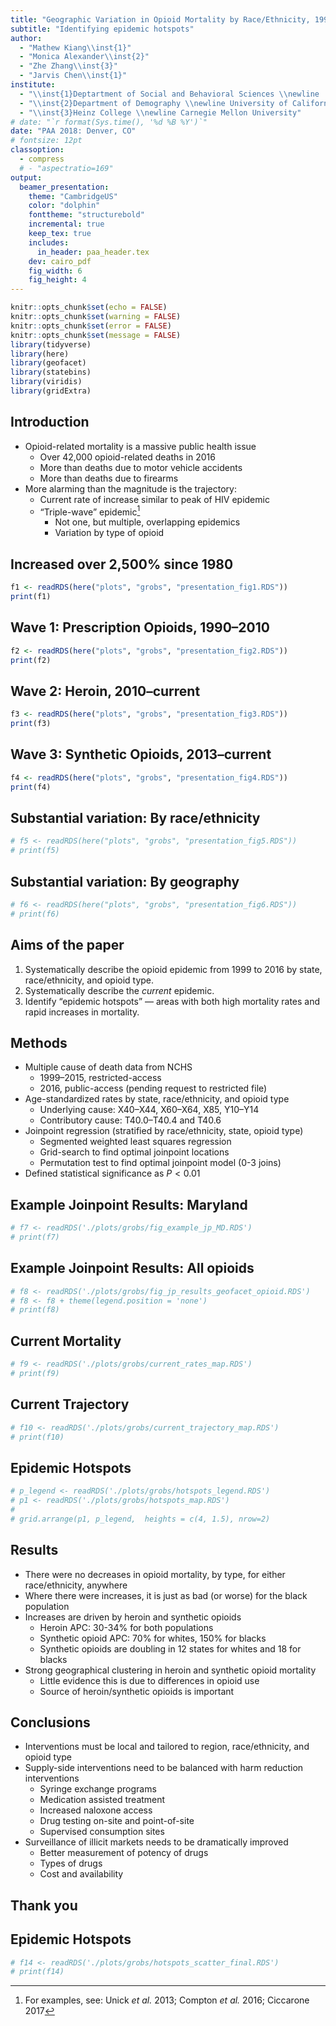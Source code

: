 ```yaml
---
title: "Geographic Variation in Opioid Mortality by Race/Ethnicity, 1999--2016"
subtitle: "Identifying epidemic hotspots"
author: 
  - "Mathew Kiang\\inst{1}"
  - "Monica Alexander\\inst{2}"
  - "Zhe Zhang\\inst{3}"
  - "Jarvis Chen\\inst{1}"
institute:
  - "\\inst{1}Deptartment of Social and Behavioral Sciences \\newline  Harvard TH Chan School of Public Health"
  - "\\inst{2}Department of Demography \\newline University of California, Berkeley"
  - "\\inst{3}Heinz College \\newline Carnegie Mellon University"
# date: "`r format(Sys.time(), '%d %B %Y')`"
date: "PAA 2018: Denver, CO"
# fontsize: 12pt
classoption: 
  - compress
  # - "aspectratio=169"
output: 
  beamer_presentation:
    theme: "CambridgeUS"
    color: "dolphin"
    fonttheme: "structurebold"
    incremental: true
    keep_tex: true
    includes:
      in_header: paa_header.tex
    dev: cairo_pdf
    fig_width: 6
    fig_height: 4
---
```


```r
knitr::opts_chunk$set(echo = FALSE)
knitr::opts_chunk$set(warning = FALSE)
knitr::opts_chunk$set(error = FALSE)
knitr::opts_chunk$set(message = FALSE)
library(tidyverse)
library(here)
library(geofacet)
library(statebins)
library(viridis)
library(gridExtra)
```


## Introduction

- Opioid-related mortality is a massive public health issue
    - Over 42,000 opioid-related deaths in 2016
    - More than deaths due to motor vehicle accidents
    - More than deaths due to firearms
    
- More alarming than the magnitude is the trajectory:
    - Current rate of increase similar to peak of HIV epidemic
    - "Triple-wave" epidemic[^1]
        - Not one, but multiple, overlapping epidemics
        - Variation by type of opioid


[^1]: For examples, see: Unick *et al.* 2013; Compton *et al.* 2016; Ciccarone 2017

## Increased over 2,500% since 1980

```r
f1 <- readRDS(here("plots", "grobs", "presentation_fig1.RDS"))
print(f1)
```

## Wave 1: Prescription Opioids, 1990--2010

```r
f2 <- readRDS(here("plots", "grobs", "presentation_fig2.RDS"))
print(f2)
```

## Wave 2: Heroin, 2010--current

```r
f3 <- readRDS(here("plots", "grobs", "presentation_fig3.RDS"))
print(f3)
```

## Wave 3: Synthetic Opioids, 2013--current

```r
f4 <- readRDS(here("plots", "grobs", "presentation_fig4.RDS"))
print(f4)
```

## Substantial variation: By race/ethnicity
```r
# f5 <- readRDS(here("plots", "grobs", "presentation_fig5.RDS"))
# print(f5)
```

## Substantial variation: By geography
```r
# f6 <- readRDS(here("plots", "grobs", "presentation_fig6.RDS"))
# print(f6)
```

## Aims of the paper

1. Systematically describe the opioid epidemic from 1999 to 2016 by state, race/ethnicity, and opioid type.
1. Systematically describe the *current* epidemic.
1. Identify "epidemic hotspots" --- areas with both high mortality rates and rapid increases in mortality.

## Methods

- Multiple cause of death data from NCHS
    - 1999--2015, restricted-access
    - 2016, public-access (pending request to restricted file)
- Age-standardized rates by state, race/ethnicity, and opioid type
    - Underlying cause: X40--X44, X60--X64, X85, Y10--Y14
    - Contributory cause: T40.0--T40.4 and T40.6
- Joinpoint regression (stratified by race/ethnicity, state, opioid type)
    - Segmented weighted least squares regression
    - Grid-search to find optimal joinpoint locations
    - Permutation test to find optimal joinpoint model (0-3 joins)
- Defined statistical significance as $P < 0.01$

## Example Joinpoint Results: Maryland
```r
# f7 <- readRDS('./plots/grobs/fig_example_jp_MD.RDS')
# print(f7)
```

## Example Joinpoint Results: All opioids
```r
# f8 <- readRDS('./plots/grobs/fig_jp_results_geofacet_opioid.RDS')
# f8 <- f8 + theme(legend.position = 'none')
# print(f8)
```

## Current Mortality
```r
# f9 <- readRDS('./plots/grobs/current_rates_map.RDS')
# print(f9)
```

## Current Trajectory
```r
# f10 <- readRDS('./plots/grobs/current_trajectory_map.RDS')
# print(f10)
```


## Epidemic Hotspots
```r
# p_legend <- readRDS('./plots/grobs/hotspots_legend.RDS')
# p1 <- readRDS('./plots/grobs/hotspots_map.RDS')
# 
# grid.arrange(p1, p_legend,  heights = c(4, 1.5), nrow=2)
```

## Results

- There were no decreases in opioid mortality, by type, for either race/ethnicity, anywhere
- Where there were increases, it is just as bad (or worse) for the black population
- Increases are driven by heroin and synthetic opioids
    - Heroin APC: 30-34\% for both populations
    - Synthetic opioid APC: 70\% for whites, 150\% for blacks
    - Synthetic opioids are doubling in 12 states for whites and 18 for blacks
- Strong geographical clustering in heroin and synthetic opioid mortality
    - Little evidence this is due to differences in opioid use
    - Source of heroin/synthetic opioids is important

## Conclusions

- Interventions must be local and tailored to region, race/ethnicity, and opioid type
- Supply-side interventions need to be balanced with harm reduction interventions
    - Syringe exchange programs
    - Medication assisted treatment
    - Increased naloxone access
    - Drug testing on-site and point-of-site
    - Supervised consumption sites
- Surveillance of illicit markets needs to be dramatically improved
    - Better measurement of potency of drugs
    - Types of drugs
    - Cost and availability
    
## Thank you
\Large
\begin{center}
\textbf{Code and interactive results explorer:} \\ \texttt{https://tiny.cc/paa2018} \newline \newline

 mathewkiang.com | \faGithub: mkiang | \faTwitter: @mathewkiang 

\end{center}


## Epidemic Hotspots
```r
# f14 <- readRDS('./plots/grobs/hotspots_scatter_final.RDS')
# print(f14)
```

